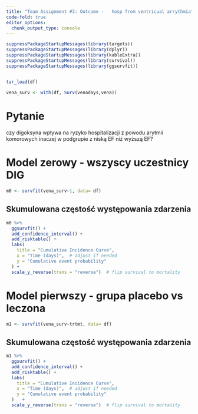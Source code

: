 ```yaml
---
title: "Team Assignment #3: Outcome -   hosp from ventricual arrythmia"
code-fold: true
editor_options: 
  chunk_output_type: console
---
```


```r
suppressPackageStartupMessages(library(targets))
suppressPackageStartupMessages(library(dplyr))
suppressPackageStartupMessages(library(kableExtra))
suppressPackageStartupMessages(library(survival))
suppressPackageStartupMessages(library(ggsurvfit))


tar_load(df)
 
vena_surv <- with(df, Surv(venadays,vena))
```



# Pytanie 


czy digoksyna wpływa na ryzyko hospitalizacji z powodu arytmii komorowych inaczej w podgrupie z  niską EF niż wyższą EF?


# Model zerowy - wszyscy uczestnicy DIG

```r
m0 <- survfit(vena_surv~1, data= df)
```

## Skumulowana częstość występowania zdarzenia

```r
m0 %>%
  ggsurvfit() +
  add_confidence_interval() +
  add_risktable() +
  labs(
    title = "Cumulative Incidence Curve",
    x = "Time (days)",  # adjust if needed
    y = "Cumulative event probability"
  ) +
  scale_y_reverse(trans = "reverse")  # flip survival to mortality
```


# Model pierwszy - grupa placebo vs leczona

```r
m1 <- survfit(vena_surv~trtmt, data= df)
```

## Skumulowana częstość występowania zdarzenia

```r
m1 %>%
  ggsurvfit() +
  add_confidence_interval() +
  add_risktable() +
  labs(
    title = "Cumulative Incidence Curve",
    x = "Time (days)",  # adjust if needed
    y = "Cumulative event probability"
  )   +
  scale_y_reverse(trans = "reverse")  # flip survival to mortality
```

 